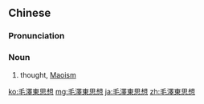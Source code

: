 {{also|毛泽东思想}}
==Chinese==
{{zh-forms|s=毛泽东思想|type=32|1=Mao Zedong|delink=1}}

===Pronunciation===
{{zh-pron
|m=Máo Zédōng sīxiǎng
|c=mou4 zaak6 dung1 si1 soeng2
|cat=n
}}

===Noun===
{{zh-noun}}

# {{w|Mao Zedong}} thought, [[Maoism]]

{{zh-cat|Intermediate|Politics}}

[[ko:毛澤東思想]]
[[mg:毛澤東思想]]
[[ja:毛澤東思想]]
[[zh:毛澤東思想]]